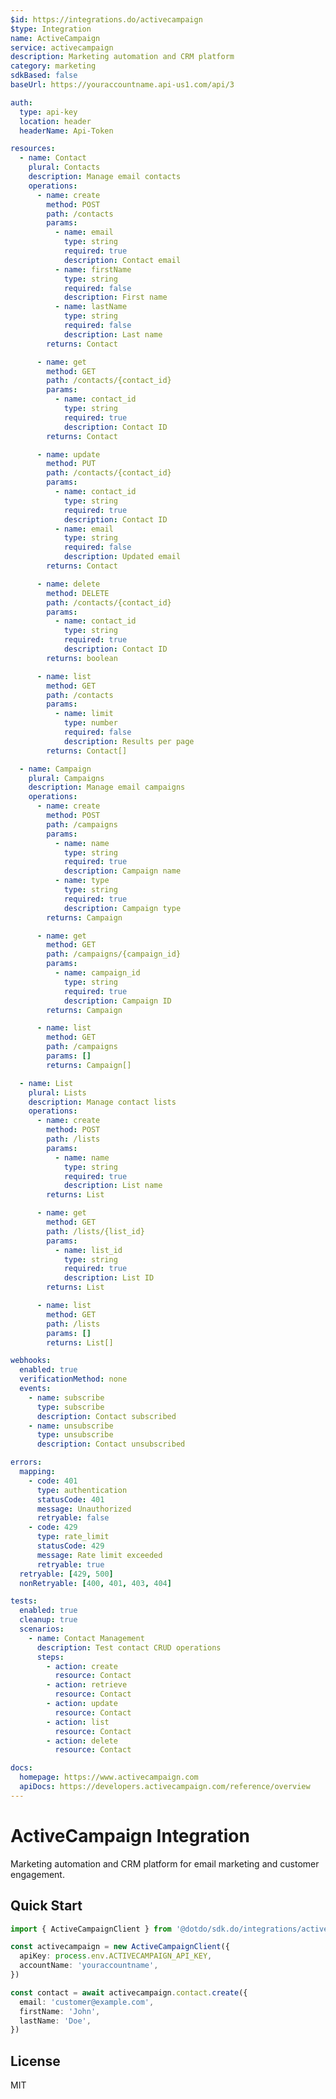 ```yaml
---
$id: https://integrations.do/activecampaign
$type: Integration
name: ActiveCampaign
service: activecampaign
description: Marketing automation and CRM platform
category: marketing
sdkBased: false
baseUrl: https://youraccountname.api-us1.com/api/3

auth:
  type: api-key
  location: header
  headerName: Api-Token

resources:
  - name: Contact
    plural: Contacts
    description: Manage email contacts
    operations:
      - name: create
        method: POST
        path: /contacts
        params:
          - name: email
            type: string
            required: true
            description: Contact email
          - name: firstName
            type: string
            required: false
            description: First name
          - name: lastName
            type: string
            required: false
            description: Last name
        returns: Contact

      - name: get
        method: GET
        path: /contacts/{contact_id}
        params:
          - name: contact_id
            type: string
            required: true
            description: Contact ID
        returns: Contact

      - name: update
        method: PUT
        path: /contacts/{contact_id}
        params:
          - name: contact_id
            type: string
            required: true
            description: Contact ID
          - name: email
            type: string
            required: false
            description: Updated email
        returns: Contact

      - name: delete
        method: DELETE
        path: /contacts/{contact_id}
        params:
          - name: contact_id
            type: string
            required: true
            description: Contact ID
        returns: boolean

      - name: list
        method: GET
        path: /contacts
        params:
          - name: limit
            type: number
            required: false
            description: Results per page
        returns: Contact[]

  - name: Campaign
    plural: Campaigns
    description: Manage email campaigns
    operations:
      - name: create
        method: POST
        path: /campaigns
        params:
          - name: name
            type: string
            required: true
            description: Campaign name
          - name: type
            type: string
            required: true
            description: Campaign type
        returns: Campaign

      - name: get
        method: GET
        path: /campaigns/{campaign_id}
        params:
          - name: campaign_id
            type: string
            required: true
            description: Campaign ID
        returns: Campaign

      - name: list
        method: GET
        path: /campaigns
        params: []
        returns: Campaign[]

  - name: List
    plural: Lists
    description: Manage contact lists
    operations:
      - name: create
        method: POST
        path: /lists
        params:
          - name: name
            type: string
            required: true
            description: List name
        returns: List

      - name: get
        method: GET
        path: /lists/{list_id}
        params:
          - name: list_id
            type: string
            required: true
            description: List ID
        returns: List

      - name: list
        method: GET
        path: /lists
        params: []
        returns: List[]

webhooks:
  enabled: true
  verificationMethod: none
  events:
    - name: subscribe
      type: subscribe
      description: Contact subscribed
    - name: unsubscribe
      type: unsubscribe
      description: Contact unsubscribed

errors:
  mapping:
    - code: 401
      type: authentication
      statusCode: 401
      message: Unauthorized
      retryable: false
    - code: 429
      type: rate_limit
      statusCode: 429
      message: Rate limit exceeded
      retryable: true
  retryable: [429, 500]
  nonRetryable: [400, 401, 403, 404]

tests:
  enabled: true
  cleanup: true
  scenarios:
    - name: Contact Management
      description: Test contact CRUD operations
      steps:
        - action: create
          resource: Contact
        - action: retrieve
          resource: Contact
        - action: update
          resource: Contact
        - action: list
          resource: Contact
        - action: delete
          resource: Contact

docs:
  homepage: https://www.activecampaign.com
  apiDocs: https://developers.activecampaign.com/reference/overview
---
```


# ActiveCampaign Integration

Marketing automation and CRM platform for email marketing and customer engagement.

## Quick Start

```typescript
import { ActiveCampaignClient } from '@dotdo/sdk.do/integrations/activecampaign'

const activecampaign = new ActiveCampaignClient({
  apiKey: process.env.ACTIVECAMPAIGN_API_KEY,
  accountName: 'youraccountname',
})

const contact = await activecampaign.contact.create({
  email: 'customer@example.com',
  firstName: 'John',
  lastName: 'Doe',
})
```

## License

MIT

